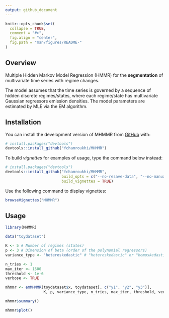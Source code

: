 ```yaml
---
output: github_document
---
```


<!-- README.md is generated from README.Rmd. Please edit that file -->

```r
knitr::opts_chunk$set(
  collapse = TRUE,
  comment = "#>",
  fig.align = "center",
  fig.path = "man/figures/README-"
)
```
## Overview

<!-- badges: start -->
<!-- badges: end -->

Multiple Hidden Markov Model Regression (HMMR) for the **segmentation** of multivariate time series with regime changes.

The model assumes that the time series is governed by a sequence of hidden discrete regimes/states, where each regime/state has multivariate Gaussian regressors emission densities. The model parameters are estimated by MLE via the EM algorithm.

## Installation

You can install the development version of MHMMR from [GitHub](https://github.com/) with:

```r
# install.packages("devtools")
devtools::install_github("fchamroukhi/MHMMR")
```

To build *vignettes* for examples of usage, type the command below instead:

```r
# install.packages("devtools")
devtools::install_github("fchamroukhi/MHMMR", 
                         build_opts = c("--no-resave-data", "--no-manual"), 
                         build_vignettes = TRUE)
```

Use the following command to display vignettes:

```r
browseVignettes("MHMMR")
```

## Usage

```r
library(MHMMR)

data("toydataset")

K <- 5 # Number of regimes (states)
p <- 3 # Dimension of beta (order of the polynomial regressors)
variance_type <- "heteroskedastic" # "heteroskedastic" or "homoskedastic" model

n_tries <- 1
max_iter <- 1500
threshold <- 1e-6
verbose <- TRUE

mhmmr <- emMHMMR(toydataset$x, toydataset[, c("y1", "y2", "y3")],
                 K, p, variance_type, n_tries, max_iter, threshold, verbose)

mhmmr$summary()

mhmmr$plot()
```
